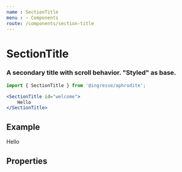 ```yaml
---
name : SectionTitle
menu : › Components
route: /components/section-title
---
```



# SectionTitle
### A secondary title with scroll behavior. "Styled" as base.

```jsx
import { SectionTitle } from '@ingresse/aphrodite';

<SectionTitle id="welcome">
    Hello
</SectionTitle>
```


## Example

<Playground>
    <section>
        <SectionTitle id="welcome">
            Hello
        </SectionTitle>
    </section>
</Playground>


## Properties

<Props of={SectionTitle} />
<Props of={Styled} />
